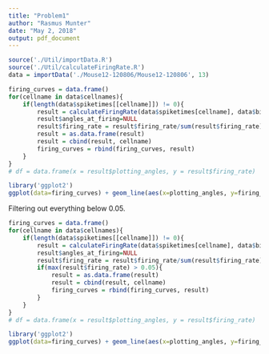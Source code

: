 ```yaml
---
title: "Problem1"
author: "Rasmus Munter"
date: "May 2, 2018"
output: pdf_document
---
```

```r
source('./Util/importData.R')
source('./Util/calculateFiringRate.R')
data = importData('./Mouse12-120806/Mouse12-120806', 13)
```

```r
firing_curves = data.frame()
for(cellname in data$cellnames){
    if(length(data$spiketimes[[cellname]]) != 0){
        result = calculateFiringRate(data$spiketimes[cellname], data$binned_awake_angle_data)
        result$angles_at_firing=NULL
        result$firing_rate = result$firing_rate/sum(result$firing_rate)
        result = as.data.frame(result)
        result = cbind(result, cellname)
        firing_curves = rbind(firing_curves, result)
    }
}
# df = data.frame(x = result$plotting_angles, y = result$firing_rate)

library('ggplot2')
ggplot(data=firing_curves) + geom_line(aes(x=plotting_angles, y=firing_rate, color=cellname))
```

Filtering out everything below 0.05.

```r
firing_curves = data.frame()
for(cellname in data$cellnames){
    if(length(data$spiketimes[[cellname]]) != 0){
        result = calculateFiringRate(data$spiketimes[cellname], data$binned_awake_angle_data)
        result$angles_at_firing=NULL
        result$firing_rate = result$firing_rate/sum(result$firing_rate)
        if(max(result$firing_rate) > 0.05){
            result = as.data.frame(result)
            result = cbind(result, cellname)
            firing_curves = rbind(firing_curves, result)
        }
    }
}
# df = data.frame(x = result$plotting_angles, y = result$firing_rate)

library('ggplot2')
ggplot(data=firing_curves) + geom_line(aes(x=plotting_angles, y=firing_rate, color=cellname))
```